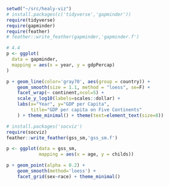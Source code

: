 ```r
setwd("~/src/healy-viz")
# install.packages(c('tidyverse','gapminder'))
require(tidyverse)
require(gapminder)
require(feather)
# feather::write_feather(gapminder,'gapminder.f')
```

```r
# 4.4
p <- ggplot(
  data = gapminder,
  mapping = aes(x = year, y = gdpPercap)
)

p + geom_line(color='gray70', aes(group = country)) +
    geom_smooth(size = 1.1, method = "loess", se=F) +
    facet_wrap(~ continent,ncol=5) +
    scale_y_log10(labels=scales::dollar) +
    labs(x="Year", y="GDP per Capita", 
         title="GDP per capita on Five Continents"
    ) + theme_minimal() + theme(text=element_text(size=8))
```

```r
# install.packages('socviz')
require(socviz)
feather::write_feather(gss_sm,'gss_sm.f')

p <- ggplot(data = gss_sm,
            mapping = aes(x = age, y = childs))

p + geom_point(alpha = 0.2) +
    geom_smooth(method='loess') +
    facet_grid(sex~race) + theme_minimal()
```